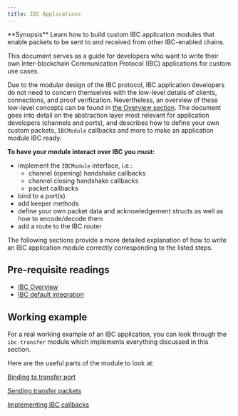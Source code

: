 ```yaml
---
title: IBC Applications
---
```


<Note>
**Synopsis**
Learn how to build custom IBC application modules that enable packets to be sent to and received from other IBC-enabled chains.
</Note>

This document serves as a guide for developers who want to write their own Inter-blockchain Communication Protocol (IBC) applications for custom use cases.

Due to the modular design of the IBC protocol, IBC application developers do not need to concern themselves with the low-level details of clients, connections, and proof verification. Nevertheless, an overview of these low-level concepts can be found in [the Overview section](/docs/ibc/v6.3.x/ibc/overview).
The document goes into detail on the abstraction layer most relevant for application developers (channels and ports), and describes how to define your own custom packets, `IBCModule` callbacks and more to make an application module IBC ready.

**To have your module interact over IBC you must:**

* implement the `IBCModule` interface, i.e.:
  * channel (opening) handshake callbacks
  * channel closing handshake callbacks
  * packet callbacks
* bind to a port(s)
* add keeper methods
* define your own packet data and acknowledgement structs as well as how to encode/decode them
* add a route to the IBC router

The following sections provide a more detailed explanation of how to write an IBC application
module correctly corresponding to the listed steps.

<Note>

## Pre-requisite readings

* [IBC Overview](/docs/ibc/v6.3.x/ibc/overview)
* [IBC default integration](/docs/ibc/v6.3.x/middleware/ics29-fee/integration)

</Note>

## Working example

For a real working example of an IBC application, you can look through the `ibc-transfer` module
which implements everything discussed in this section.

Here are the useful parts of the module to look at:

[Binding to transfer
port](https://github.com/cosmos/ibc-go/blob/main/modules/apps/transfer/keeper/genesis.go)

[Sending transfer
packets](https://github.com/cosmos/ibc-go/blob/main/modules/apps/transfer/keeper/relay.go)

[Implementing IBC
callbacks](https://github.com/cosmos/ibc-go/blob/main/modules/apps/transfer/ibc_module.go)
